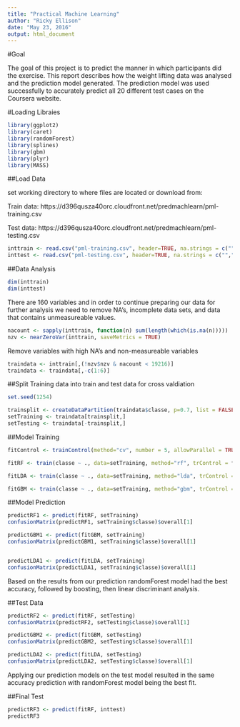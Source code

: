 ---
title: "Practical Machine Learning"
author: "Ricky Ellison"
date: "May 23, 2016"
output: html_document
---

#Goal

The goal of this project is to predict the manner in which participants did the exercise. This report describes how the weight lifting data was analysed and the prediction model generated. The prediction model was used successfully to accurately predict all 20 different test cases on the Coursera website.

#Loading Libraies

```{r}
library(ggplot2)
library(caret)
library(randomForest)
library(splines)
library(gbm)
library(plyr)
library(MASS)
```

##Load Data

set working directory to where files are located or download from:

Train data: https://d396qusza40orc.cloudfront.net/predmachlearn/pml-training.csv

Test data: https://d396qusza40orc.cloudfront.net/predmachlearn/pml-testing.csv

```{r}
inttrain <- read.csv("pml-training.csv", header=TRUE, na.strings = c("","NA"))
inttest <- read.csv("pml-testing.csv", header=TRUE, na.strings = c("","NA"))
```

##Data Analysis

```{r, echo=TRUE}
dim(inttrain)
dim(inttest)
```

There are 160 variables and in order to continue preparing our data for further analysis we need to remove NA's, incomplete data sets, and data that contains unmeasureable values.

```{r}
nacount <- sapply(inttrain, function(n) sum(length(which(is.na(n)))))
nzv <- nearZeroVar(inttrain, saveMetrics = TRUE)
```

Remove variables with high NA's and non-measureable variables
```{r}
traindata <- inttrain[,(!nzv$nzv & nacount < 19216)]
traindata <- traindata[,-c(1:6)]
```

##Split Training data into train and test data for cross valdiation

```{r}
set.seed(1254)

trainsplit <- createDataPartition(traindata$classe, p=0.7, list = FALSE)
setTraining <- traindata[trainsplit,]
setTesting <- traindata[-trainsplit,]
```

##Model Training

```{r}
fitControl <- trainControl(method="cv", number = 5, allowParallel = TRUE)

fitRF <- train(classe ~ ., data=setTraining, method="rf", trControl = fitControl)

fitLDA <- train(classe ~ ., data=setTraining, method="lda", trControl = fitControl)

fitGBM <- train(classe ~ ., data=setTraining, method="gbm", trControl = fitControl, verbose = FALSE)
```

##Model Prediction
```{r, echo=TRUE}
predictRF1 <- predict(fitRF, setTraining)
confusionMatrix(predictRF1, setTraining$classe)$overall[1]

predictGBM1 <- predict(fitGBM, setTraining)
confusionMatrix(predictGBM1, setTraining$classe)$overall[1]


predictLDA1 <- predict(fitLDA, setTraining)
confusionMatrix(predictLDA1, setTraining$classe)$overall[1]
```
Based on the results from our prediction randomForest model had the best accuracy, followed by boosting, then linear discriminant analysis.

##Test Data

```{r, echo=TRUE}
predictRF2 <- predict(fitRF, setTesting)
confusionMatrix(predictRF2, setTesting$classe)$overall[1]

predictGBM2 <- predict(fitGBM, setTesting)
confusionMatrix(predictGBM2, setTesting$classe)$overall[1]

predictLDA2 <- predict(fitLDA, setTesting)
confusionMatrix(predictLDA2, setTesting$classe)$overall[1]
```
Applying our prediction models on the test model resulted in the same accuracy prediction with randomForest model being the best fit.

##Final Test
```{r, echo=TRUE}
predictRF3 <- predict(fitRF, inttest)
predictRF3
```

